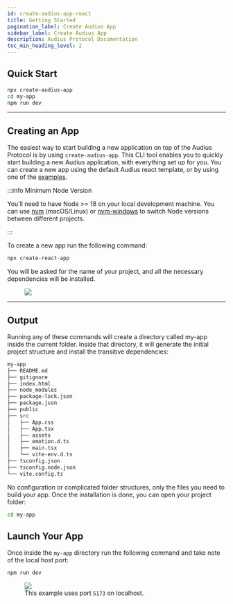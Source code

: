 ```yaml
---
id: create-audius-app-react
title: Getting Started
pagination_label: Create Audius App
sidebar_label: Create Audius App
description: Audius Protocol Documentation
toc_min_heading_level: 2
---
```



## Quick Start

```sh
npx create-audius-app
cd my-app
npm run dev
```

---

## Creating an App

The easiest way to start building a new application on top of the Audius Protocol is by using
`create-audius-app`. This CLI tool enables you to quickly start building a new Audius application,
with everything set up for you. You can create a new app using the default Audius react template, or
by using one of the
[examples](https://github.com/AudiusProject/audius-protocol/tree/main/packages/create-audius-app/examples).

:::info Minimum Node Version

You’ll need to have Node >= 18 on your local development machine. You can use [nvm][nvm-url]
(macOS/Linux) or [nvm-windows][nvm-windows-url] to switch Node versions between different projects.

:::

[nvm-url]: https://github.com/nvm-sh/nvm#installation
[nvm-windows-url]: https://github.com/coreybutler/nvm-windows#node-version-manager-nvm-for-windows

To create a new app run the following command:

```sh
npx create-react-app
```

You will be asked for the name of your project, and all the necessary dependencies will be
installed.

<!-- prettier-ignore -->
<figure className="screensnippet-wrapper">
  <img src={useBaseUrl('/img/create-audius-app/create-audius-app-terminal.svg')} />
</figure>

---

## Output

Running any of these commands will create a directory called my-app inside the current folder.
Inside that directory, it will generate the initial project structure and install the transitive
dependencies:

```sh
my-app
├── README.md
├── gitignore
├── index.html
├── node_modules
├── package-lock.json
├── package.json
├── public
├── src
│   ├── App.css
│   ├── App.tsx
│   ├── assets
│   ├── emotion.d.ts
│   ├── main.tsx
│   └── vite-env.d.ts
├── tsconfig.json
├── tsconfig.node.json
└── vite.config.ts
```

No configuration or complicated folder structures, only the files you need to build your app. Once
the installation is done, you can open your project folder:

```sh
cd my-app
```

## Launch Your App

Once inside the `my-app` directory run the following command and take note of the local host port:

```sh
npm run dev
```

<!-- prettier-ignore -->
<figure className="screensnippet-wrapper">
  <img src={useBaseUrl('/img/create-audius-app/run-app-terminal.svg')} />
  <figcaption>This example uses port <code>5173</code> on localhost.</figcaption>
</figure>
